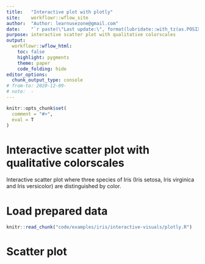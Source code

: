```yaml
---
title:   "Interactive plot with plotly"
site:    workflowr::wflow_site
author:  "Author: learnusezone@gmail.com"
date:    "`r paste(\"Last update:\", format(lubridate::with_tz(as.POSIXct(Sys.time()) + 7200, tzone = \"GMT\"), \"%Y-%m-%d %H:%M GMT+2\"))`"
purpose: interactive scatter plot with qualitative colorscales
output:
  workflowr::wflow_html:
    toc: false
    highlight: pygments
    theme: paper
    code_folding: hide
editor_options:
  chunk_output_type: console
# from-to: 2020-12-09-
# note:  -
---
```


```r
knitr::opts_chunk$set(
  comment = "#>",
  eval = T
)
```


# Interactive scatter plot with qualitative colorscales
Interactive scatter plot where three species of Iris
(Iris setosa, Iris virginica and Iris versicolor) are distinguished by color.


# Load prepared data
```r
knitr::read_chunk("code/examples/iris/interactive-visuals/plotly.R")
```


# Scatter plot
```r
```

